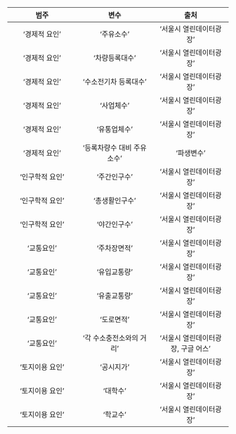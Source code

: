 |  범주   |  변수   |  출처   |
|:-------:|:--------:|:--------:|
|  '경제적 요인'   |  '주유소수'  |  '서울시 열린데이터광장'   |
|  '경제적 요인'  |  '차량등록대수 '  |'서울시 열린데이터광장'|
|  '경제적 요인'   |  '수소전기차 등록대수'|  '서울시 열린데이터광장' |
|  '경제적 요인'   |  '사업체수'  | '서울시 열린데이터광장' |
|  '경제적 요인'  | '유통업체수'   | '서울시 열린데이터광장' |
|  '경제적 요인'  | '등록차량수 대비 주유소수'     | '파생변수' |
|'인구학적 요인'| '주간인구수'  | '서울시 열린데이터광장' |
|'인구학적 요인'|  '총생활인구수'   |  '서울시 열린데이터광장' |
|'인구학적 요인'|   '야간인구수'  | '서울시 열린데이터광장' |
|  '교통요인'   |  '주차장면적'   |'서울시 열린데이터광장'  |
|  '교통요인'   |  '유입교통량'   | '서울시 열린데이터광장'  |
|  '교통요인'   |  '유출교통량'  | '서울시 열린데이터광장' |
|  '교통요인'  | '도로면적'   | '서울시 열린데이터광장'|
| '교통요인'|  '각 수소충전소와의 거리'  |'서울시 열린데이터광장, 구글 어스'  |
|'토지이용 요인'|  '공시지가'   | '서울시 열린데이터광장' |
| '토지이용 요인'|  '대학수'   | '서울시 열린데이터광장' |
|  '토지이용 요인'  |  '학교수'   |  '서울시 열린데이터광장' |
